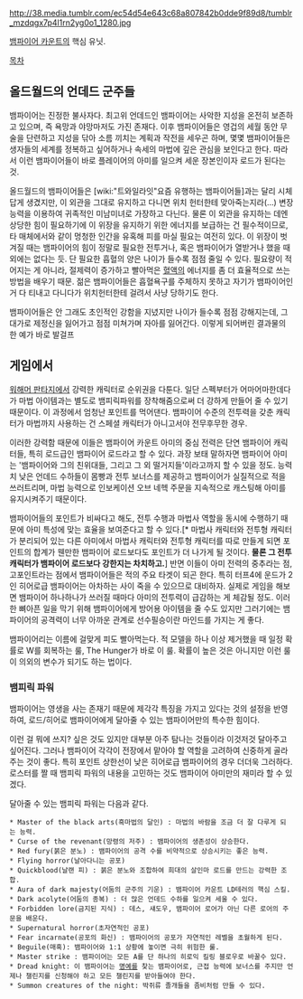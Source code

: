 http://38.media.tumblr.com/ec54d54e643c68a807842b0dde9f89d8/tumblr_mzdqgx7p4l1rn2yg0o1_1280.jpg

[[뱀파이어 카운트]]의 핵심 유닛.

[[목차]]
== 올드월드의 언데드 군주들 ==
뱀파이어는 진정한 불사자다. 최고위 언데드인 뱀파이어는 사악한 지성을 온전히 보존하고 있으며, 즉 욕망과 야망마저도 가진 존재다. 이후 뱀파이어들은 영겁의 세월 동안 무술을 단련하고 지성을 닦아 소름 끼치는 계획과 작전을 세우곤 하며, 몇몇 뱀파이어들은 생자들의 세계를 정복하고 싶어하거나 속세의 마법에 깊은 관심을 보인다고 한다. 따라서 이런 뱀파이어들이 바로 플레이어의 아미를 일으켜 세운 장본인이자 로드가 된다는 것.

올드월드의 뱀파이어들은 [wiki:"트와일라잇"요즘 유행하는 뱀파이어들]과는 달리 시체답게 생겼지만, 이 외관을 그대로 유지하고 다니면 위치 헌터한테 맞아죽는지라(...) 변장 능력을 이용하여 귀족적인 미남미녀로 가장하고 다닌다. 물론 이 외관을 유지하는 데엔 상당한 힘이 필요하기에 이 위장을 유지하기 위한 에너지를 보급하는 건 필수적이므로, 타 매체에서와 같이 멍청한 인간을 유혹해 피를 마실 필요는 여전히 있다. 이 위장이 벗겨질 때는 뱀파이어의 힘이 정말로 필요한 전투거나, 혹은 뱀파이어가 열받거나 했을 때 외에는 없다는 듯. 단 필요한 흡혈의 양은 나이가 들수록 점점 줄일 수 있다. 필요량이 적어지는 게 아니라, 절제력이 증가하고 빨아먹은 [[혈액]]의 에너지를 좀 더 효율적으로 쓰는 방법을 배우기 때문. 젊은 뱀파이어들은 흡혈욕구를 주체하지 못하고 자기가 뱀파이어인거 다 티내고 다니다가 위치헌터한테 걸려서 사냥 당하기도 한다.

뱀파이어들은 안 그래도 초인적인 강함을 지녔지만 나이가 들수록 점점 강해지는데, 그 대가로 제정신을 잃어가고 점점 미쳐가며 자아를 잃어간다. 이렇게 되어버린 결과물의 한 예가 바로 발걸프

== 게임에서 ==
[[워해머 판타지]]에서 강력한 캐릭터로 순위권을 다툰다. 일단 스펙부터가 어마어마한데다가 마법 아이템과는 별도로 뱀피릭파워를 장착해줌으로써 더 강하게 만들어 줄 수 있기 때문이다. 이 과정에서 엄청난 포인트를 먹어댄다. 뱀파이어 수준의 전투력을 갖춘 캐릭터가 마법까지 사용하는 건 스페셜 캐릭터가 아니고서야 전무후무한 경우.

이러한 강력함 때문에 이들은 뱀파이어 카운트 아미의 중심 전력은 단연 뱀파이어 캐릭터들, 특히 로드급인 뱀파이어 로드라고 할 수 있다. 과장 보태 말하자면 뱀파이어 아미는 '뱀파이어와 그의 친위대들, 그리고 그 외 떨거지들'이라고까지 할 수 있을 정도. 능력치 낮은 언데드 수하들이 몸빵과 전투 보너스를 제공하고 뱀파이어가 실질적으로 적을 쓰러트리며, 마법 능력으로 인보케이션 오브 네헥 주문을 지속적으로 캐스팅해 아미를 유지시켜주기 때문이다. 

뱀파이어들의 포인트가 비싸다고 해도, 전투 수행과 마법사 역할을 동시에 수행하기 때문에 아미 특성에 맞는 효율을 보여준다고 할 수 있다.[* 마법사 캐릭터와 전투형 캐릭터가 분리되어 있는 다른 아미에서 마법사 캐릭터와 전투형 캐릭터를 따로 만들게 되면 포인트의 합계가 웬만한 뱀파이어 로드보다도 포인트가 더 나가게 될 것이다. '''물론 그 전투 캐릭터가 뱀파이어 로드보다 강한지는 차치하고.'''] 반면 이들이 아미 전력의 중추라는 점, 고포인트라는 점에서 뱀파이어들은 적의 주요 타겟이 되곤 한다. 특히 터프4에 운드가 2인 히어로급 뱀파이어는 아차하는 사이 죽을 수 있으므로 대비하자. 실제로 게임을 해보면 뱀파이어 하나하나가 쓰러질 때마다 아미의 전투력이 급감하는 게 체감될 정도. 이러한 뼈아픈 일을 막기 위해 뱀파이어에게 방어용 아이템을 줄 수도 있지만 그러기에는 뱀파이어의 공격력이 너무 아까운 관계로 선수필승이란 마인드를 가지는 게 좋다.

뱀파이어리는 이름에 걸맞게 피도 빨아먹는다. 적 모델을 하나 이상 제거했을 때 일정 확률로 W를 회복하는 룰, The Hunger가 바로 이 룰. 확률이 높은 것은 아니지만 이런 룰이 의외의 변수가 되기도 하는 법이다.

=== 뱀피릭 파워 ===
뱀파이어는 영생을 사는 존재기 때문에 제각각 특징을 가지고 있다는 것의 설정을 반영하여, 로드/히어로 뱀파이어에게 달아줄 수 있는 뱀파이어만의 특수한 힘이다.

이런 걸 뭐에 쓰지? 싶은 것도 있지만 대부분 아주 탐나는 것들이라 이것저것 달아주고 싶어진다. 그러나 뱀파이어 각각이 전장에서 맡아야 할 역할을 고려하여 신중하게 골라주는 것이 좋다. 특히 포인트 상한선이 낮은 히어로급 뱀파이어의 경우 더더욱 그러하다. 로스터를 짤 때 뱀피릭 파워의 내용을 고민하는 것도 뱀파이어 아미만의 재미라 할 수 있겠다.

달아줄 수 있는 뱀피릭 파워는 다음과 같다. 

 * Master of the black arts(흑마법의 달인) : 마법의 바람을 조금 더 잘 다루게 되는 능력.
 * Curse of the revenant(망령의 저주) : 뱀파이어의 생존성이 상승한다.
 * Red fury(붉은 분노) : 뱀파이어의 공격 수를 비약적으로 상승시키는 좋은 능력.
 * Flying horror(날아다니는 공포)
 * Quickblood(날랜 피) : 붉은 분노와 조합하여 희대의 살인마 로드를 만드는 강력한 조합.
 * Aura of dark majesty(어둠의 군주의 기운) : 뱀파이어 카운트 LD테러의 핵심 스킬.
 * Dark acolyte(어둠의 종복) : 더 많은 언데드 수하를 일으켜 세울 수 있다.
 * Forbidden lore(금지된 지식) : 데스, 섀도우, 뱀파이어 로어가 아닌 다른 로어의 주문을 배운다.
 * Supernatural horror(초자연적인 공포)
 * Fear incarnate(공포의 화신) : 뱀파이어의 공포가 자연적인 레벨을 초월하게 된다.
 * Beguile(매혹): 뱀파이어와 1:1 상황에 놓이면 극히 위험한 룰.
 * Master strike : 뱀파이어는 모든 A를 단 하나의 히로익 킬링 블로우로 바꿀수 있다.
 * Dread knight: 이 뱀파이어는 [[명예]]를 찾는 뱀파이어로, 근접 능력에 보너스를 주지만 언제나 챌린지를 신청해야 하고 모든 챌린지를 받아들여야 한다.
 * Summon creatures of the night: 박쥐류 졸개들을 좀비처럼 만들 수 있다.
